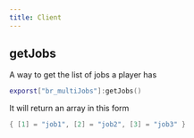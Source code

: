 ```yaml
---
title: Client
---
```


## getJobs
A way to get the list of jobs a player has
```lua showLineNumbers
exporst["br_multiJobs"]:getJobs()
```
It will return an array in this form
```lua showLineNumbers
{ [1] = "job1", [2] = "job2", [3] = "job3" }
```